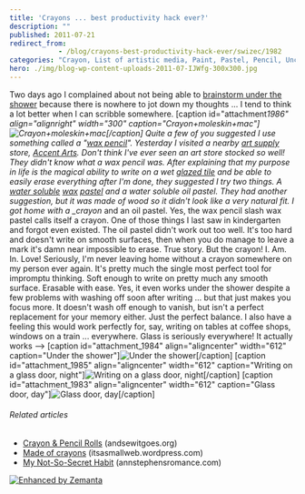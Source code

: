 ```yaml
---
title: 'Crayons ... best productivity hack ever?'
description: ""
published: 2011-07-21
redirect_from: 
            - /blog/crayons-best-productivity-hack-ever/swizec/1982
categories: "Crayon, List of artistic media, Paint, Pastel, Pencil, Uncategorized, Visual Arts, Wax"
hero: ./img/blog-wp-content-uploads-2011-07-IJWfg-300x300.jpg
---
```

Two days ago I complained about not being able to [brainstorm under the shower](http://swizec.com/blog/i-learned-two-things-today/swizec/1956 "I learned two things today") because there is nowhere to jot down my thoughts ... I tend to think a lot better when I can scribble somewhere. \[caption id=&quot;attachment*1986&quot; align=&quot;alignright&quot; width=&quot;300&quot; caption=&quot;Crayon+moleskin+mac&quot;]![](./img/blog-wp-content-uploads-2011-07-IJWfg-300x300.jpg "Crayon+moleskin+mac")\[/caption] Quite a few of you suggested I use something called a &quot;[wax pencil](http://en.wikipedia.org/wiki/Grease_pencil "Grease pencil")&quot;. Yesterday I visited a nearby [art supply](http://en.wikipedia.org/wiki/List_of_artistic_media "List of artistic media") store, [Accent Arts](http://maps.google.com/maps/place?q=Accent+Arts,+South+California+Avenue,+Palo+Alto,+CA&hl=en&cid=5872990577141797841). Don&#x27;t think I&#x27;ve ever seen an art store stocked so well! They didn&#x27;t know what a wax pencil was. After explaining that my purpose in life is the magical ability to write on a wet [glazed tile](http://en.wikipedia.org/wiki/Glazed_tile "Glazed tile") and be able to easily erase everything after I&#x27;m done, they suggested I try two things. A [water soluble](http://en.wikipedia.org/wiki/Solubility "Solubility") [wax](http://en.wikipedia.org/wiki/Wax "Wax") [pastel](http://en.wikipedia.org/wiki/Pastel "Pastel") and a water soluble oil pastel. They had another suggestion, but it was made of wood so it didn&#x27;t look like a very natural fit. I got home with a \_crayon* and an oil pastel. Yes, the wax pencil slash wax pastel calls itself a crayon. One of those things I last saw in kindergarten and forgot even existed. The oil pastel didn&#x27;t work out too well. It&#x27;s too hard and doesn&#x27;t write on smooth surfaces, then when you do manage to leave a mark it&#x27;s damn near impossible to erase. True story. But the crayon! I. Am. In. Love! Seriously, I&#x27;m never leaving home without a crayon somewhere on my person ever again. It&#x27;s pretty much the single most perfect tool for impromptu thinking. Soft enough to write on pretty much any smooth surface. Erasable with ease. Yes, it even works under the shower despite a few problems with washing off soon after writing ... but that just makes you focus more. It doesn&#x27;t wash off enough to vanish, but isn&#x27;t a perfect replacement for your memory either. Just the perfect balance. I also have a feeling this would work perfectly for, say, writing on tables at coffee shops, windows on a train ... everywhere. Glass is seriously everywhere! It actually works --&gt; \[caption id=&quot;attachment_1984&quot; align=&quot;aligncenter&quot; width=&quot;612&quot; caption=&quot;Under the shower&quot;]![](./img/blog-wp-content-uploads-2011-07-11f3ebb3ac804d4182fc72487e333a56_7.jpg "Under the shower")\[/caption] \[caption id=&quot;attachment_1985&quot; align=&quot;aligncenter&quot; width=&quot;612&quot; caption=&quot;Writing on a glass door, night&quot;]![](./img/blog-wp-content-uploads-2011-07-16c0f3efb66f42f8972bdecd18a37c07_7.jpg "Writing on a glass door, night")\[/caption] \[caption id=&quot;attachment_1983&quot; align=&quot;aligncenter&quot; width=&quot;612&quot; caption=&quot;Glass door, day&quot;]![](./img/blog-wp-content-uploads-2011-07-009d0c8621ad402fb7a5c1ea3efc429d_7.jpg "Glass door, day")\[/caption]

###### Related articles

- [Crayon &amp; Pencil Rolls](http://andsewitgoes.org/2011/06/29/crayon-pencil-rolls/) (andsewitgoes.org)
- [Made of crayons](http://itsasmallweb.wordpress.com/2011/06/20/made-of-crayons/) (itsasmallweb.wordpress.com)
- [My Not-So-Secret Habit](http://annstephensromance.com/2011/07/19/my-not-so-secret-habit/) (annstephensromance.com)

[![Enhanced by Zemanta](http://img.zemanta.com/zemified_e.png?x-id=5cd4c539-e71b-484d-b088-58ecb0a46622)](http://www.zemanta.com/ "Enhanced by Zemanta")
